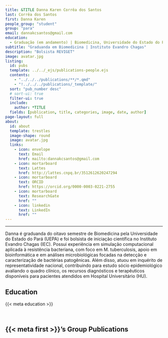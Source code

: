 ---
title: &TITLE Danna Karen Corrêa dos Santos
last: Corrêa dos Santos
first: Danna Karen
people_group: "student"
group: "para"
email: dannakcsantos@gmail.com
education:
  - Graduação (em andamento) | Biomedicina, Universidade do Estado do Pará (UEPA)
subtitle: "Graduanda em Biomedicina | Instituto Evandro Chagas"
description: "Bolsista REVIGET"
image: avatar.jpg
listing:
  id: pubs
  template: ../../_ejs/publications-people.ejs
  contents:
    - "../../../publications/**/*.qmd"
    - "!../../../publications/_template/"
  sort: "pub_number desc"
  # sort-ui: true
  filter-ui: true
  include:
    author: *TITLE
  fields: [publication, title, categories, image, date, author]
page-layout: full
about:
  id: about
  template: trestles
  image-shape: round
  image: avatar.jpg
  links:
    - icon: envelope
      text: Email
      href: mailto:dannakcsantos@gmail.com
    - icon: mortarboard
      text: Lattes
      href: http://lattes.cnpq.br/3512612620247294
    - icon: mortarboard
      text: ORCID
      href: https://orcid.org/0000-0003-0221-2755
    - icon: mortarboard
      text: ResearchGate
      href: ""
    - icon: linkedin
      text: LinkedIn
      href: ""
---

<hr>

:::{#about}

Danna é graduanda do oitavo semestre de Biomedicina pela Universidade do Estado do Pará (UEPA) e foi bolsista de iniciação científica no Instituto Evandro Chagas (IEC). Possui experiência em simulação computacional aplicada à resistência bacteriana, com foco em M. tuberculosis, apoio em bioinformática e em análises microbiológicas focadas na detecção e caracterização de bactérias patogênicas. Além disso, atuou em inquérito de representatividade nacional, contribuindo para estudo sócio epidemiológico avaliando o quadro clínico, os recursos diagnósticos e terapêuticos disponíveis para pacientes atendidos em Hospital Universitário (HU).

## Education
{{< meta education >}}

<br>

:::

## {{< meta first >}}'s Group Publications

:::{#pubs}
:::